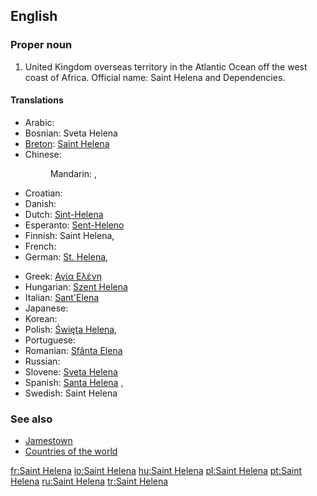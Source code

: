 ==English==
{{wikipedia}}

===Proper noun===
{{en-proper noun}}

# United Kingdom overseas territory in the Atlantic Ocean off the west coast of Africa. Official name: Saint Helena and Dependencies.

====Translations====
{{trans-top|United Kingdom overseas territory in the Atlantic Ocean}}
* Arabic: {{t|ar|سانت هيلينا|f|tr=sant hiliina|sc=Arab}}
* Bosnian: Sveta Helena {{f}}
* [[Breton]]: [[Saint Helena]]
* Chinese:
*: Mandarin: {{t|zh|聖赫勒拿|sc=Hani}}, {{t|zh|圣赫勒拿|tr=Shèng Hèlēiná, Shèng Hèlèná|sc=Hani}}
* Croatian: {{t|hr|Sveta Helena|f}}
* Danish: {{t-|da|Saint Helena}}
* Dutch: [[Sint-Helena]]
* Esperanto: [[Sent-Heleno]]
* Finnish: Saint Helena, {{t|fi|Saint Helena}}
* French: {{t+|fr|Sainte-Hélène|f}}
* German: [[St. Helena]], {{t|de|St. Helena|n}}
{{trans-mid}}
* Greek: [[Αγία Ελένη]] {{f}}
* Hungarian: [[Szent Helena]]
* Italian: [[Sant'Elena]]
* Japanese: {{t|ja|セントヘレナ|tr=Sentoherena|sc=Jpan}}
* Korean: {{t|ko|세인트헬레나|tr=Seinteuhellena|sc=Kore}}
* Polish: [[Święta Helena]], {{t|pl|Święta Helena|f}}
* Portuguese: {{t+|pt|Santa Helena|f}}
* Romanian: [[Sfânta Elena]] {{f}}
* Russian: {{t|ru|остров Святой Елены|m|tr=óstrov Svjatój Jelény|sc=Cyrl}}
* Slovene: [[Sveta Helena]] {{f}}
* Spanish: [[Santa Helena]] {{f}}, {{t|es|Santa Helena|f}}
* Swedish: Saint Helena
{{trans-bottom}}

===See also===
* [[Jamestown]]
* [[Appendix:Countries of the world|Countries of the world]]

[[fr:Saint Helena]]
[[io:Saint Helena]]
[[hu:Saint Helena]]
[[pl:Saint Helena]]
[[pt:Saint Helena]]
[[ru:Saint Helena]]
[[tr:Saint Helena]]